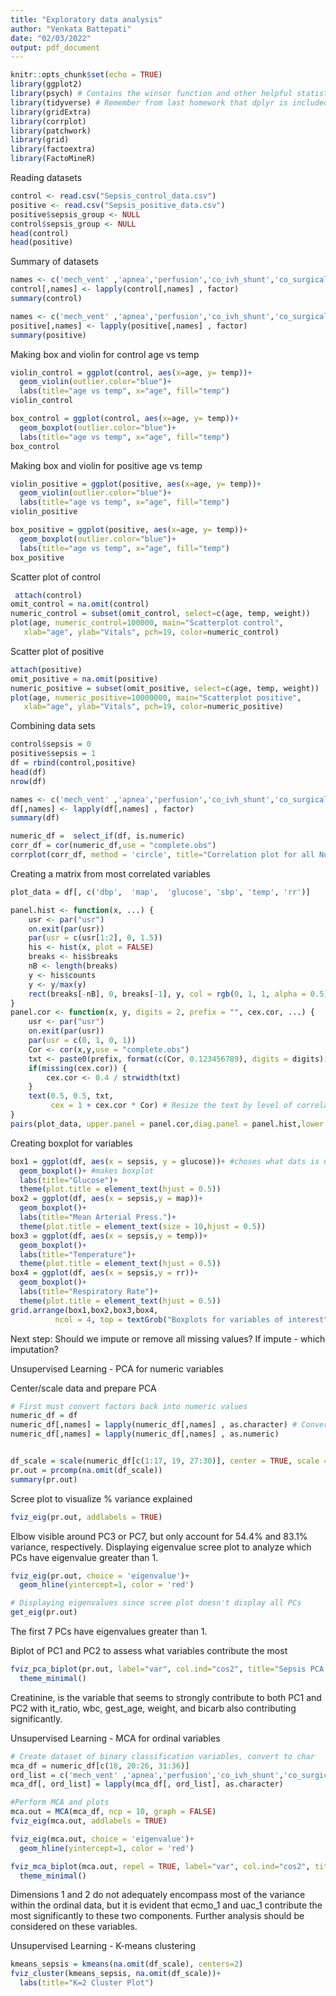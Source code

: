 ```yaml
---
title: "Exploratory data analysis"
author: "Venkata Battepati"
date: "02/03/2022"
output: pdf_document
---
```


```r
knitr::opts_chunk$set(echo = TRUE)
library(ggplot2)
library(psych) # Contains the winsor function and other helpful statistical tools
library(tidyverse) # Remember from last homework that dplyr is included in tidyverse
library(gridExtra)
library(corrplot)
library(patchwork)
library(grid)
library(factoextra)
library(FactoMineR)
```


Reading datasets

```r
control <- read.csv("Sepsis_control_data.csv")
positive <- read.csv("Sepsis_positive_data.csv")
positive$sepsis_group <- NULL
control$sepsis_group <- NULL
head(control)
head(positive)
```

Summary of datasets

```r
names <- c('mech_vent' ,'apnea','perfusion','co_ivh_shunt','co_surgical','co_congenital','co_chronic_lung','co_nec','ecmo','uac','cvl','lethargy','temp_threshold','fio2_threshold')
control[,names] <- lapply(control[,names] , factor)
summary(control)
```

```r
names <- c('mech_vent' ,'apnea','perfusion','co_ivh_shunt','co_surgical','co_congenital','co_chronic_lung','co_nec','ecmo','uac','cvl','lethargy','temp_threshold','fio2_threshold')
positive[,names] <- lapply(positive[,names] , factor)
summary(positive)
```


Making box and violin for control age vs temp

```r
violin_control = ggplot(control, aes(x=age, y= temp))+
  geom_violin(outlier.color="blue")+
  labs(title="age vs temp", x="age", fill="temp")
violin_control
```

```r
box_control = ggplot(control, aes(x=age, y= temp))+
  geom_boxplot(outlier.color="blue")+
  labs(title="age vs temp", x="age", fill="temp")
box_control
```

Making box and violin for positive age vs temp

```r
violin_positive = ggplot(positive, aes(x=age, y= temp))+
  geom_violin(outlier.color="blue")+
  labs(title="age vs temp", x="age", fill="temp")
violin_positive
```

```r
box_positive = ggplot(positive, aes(x=age, y= temp))+
  geom_boxplot(outlier.color="blue")+
  labs(title="age vs temp", x="age", fill="temp")
box_positive
```

Scatter plot of control

```r
 attach(control)
omit_control = na.omit(control)
numeric_control = subset(omit_control, select=c(age, temp, weight))
plot(age, numeric_control=100000, main="Scatterplot control",
   xlab="age", ylab="Vitals", pch=19, color=numeric_control)
```

Scatter plot of positive

```r
attach(positive)
omit_positive = na.omit(positive)
numeric_positive = subset(omit_positive, select=c(age, temp, weight))
plot(age, numeric_positive=10000000, main="Scatterplot positive",
   xlab="age", ylab="Vitals", pch=19, color=numeric_positive)
```

Combining data sets

```r
control$sepsis = 0
positive$sepsis = 1
df = rbind(control,positive)
head(df)
nrow(df)
```

```r
names <- c('mech_vent' ,'apnea','perfusion','co_ivh_shunt','co_surgical','co_congenital','co_chronic_lung','co_nec','ecmo','uac','cvl','lethargy','temp_threshold','fio2_threshold','sepsis')
df[,names] <- lapply(df[,names] , factor)
summary(df)
```

```r
numeric_df =  select_if(df, is.numeric)
corr_df = cor(numeric_df,use = "complete.obs")
corrplot(corr_df, method = 'circle', title="Correlation plot for all Numeric Variables", mar=c(1,0,1,0))
```

Creating a matrix from most correlated variables

```r
plot_data = df[, c('dbp',  'map',  'glucose', 'sbp', 'temp', 'rr')]
```


```r
panel.hist <- function(x, ...) {
    usr <- par("usr")
    on.exit(par(usr))
    par(usr = c(usr[1:2], 0, 1.5))
    his <- hist(x, plot = FALSE)
    breaks <- his$breaks
    nB <- length(breaks)
    y <- his$counts
    y <- y/max(y)
    rect(breaks[-nB], 0, breaks[-1], y, col = rgb(0, 1, 1, alpha = 0.5), ...)
}
panel.cor <- function(x, y, digits = 2, prefix = "", cex.cor, ...) {
    usr <- par("usr")
    on.exit(par(usr))
    par(usr = c(0, 1, 0, 1))
    Cor <- cor(x,y,use = "complete.obs")
    txt <- paste0(prefix, format(c(Cor, 0.123456789), digits = digits)[1])
    if(missing(cex.cor)) {
        cex.cor <- 0.4 / strwidth(txt)
    }
    text(0.5, 0.5, txt,
         cex = 1 + cex.cor * Cor) # Resize the text by level of correlation
}
pairs(plot_data, upper.panel = panel.cor,diag.panel = panel.hist,lower.panel = panel.smooth,main = "Scatter plots, histograms, and corr coeff for variables of interest")
```

Creating boxplot for variables

```r
box1 = ggplot(df, aes(x = sepsis, y = glucose))+ #choses what dats is used for boxplot
  geom_boxplot()+ #makes boxplot 
  labs(title="Glucose")+
  theme(plot.title = element_text(hjust = 0.5))
box2 = ggplot(df, aes(x = sepsis,y = map))+
  geom_boxplot()+
  labs(title="Mean Arterial Press.")+
  theme(plot.title = element_text(size = 10,hjust = 0.5))
box3 = ggplot(df, aes(x = sepsis,y = temp))+
  geom_boxplot()+
  labs(title="Temperature")+
  theme(plot.title = element_text(hjust = 0.5))
box4 = ggplot(df, aes(x = sepsis,y = rr))+
  geom_boxplot()+
  labs(title="Respiratory Rate")+
  theme(plot.title = element_text(hjust = 0.5))
grid.arrange(box1,box2,box3,box4,
          ncol = 4, top = textGrob("Boxplots for variables of interest")) #creates 1x3 plots
```


Next step: Should we impute or remove all missing values? If impute - which imputation?


Unsupervised Learning - PCA for numeric variables

Center/scale data and prepare PCA

```r
# First must convert factors back into numeric values
numeric_df = df
numeric_df[,names] = lapply(numeric_df[,names] , as.character) # Convert to char first to avoid 0-1 ordinal values becoming 1-2
numeric_df[,names] = lapply(numeric_df[,names] , as.numeric)


df_scale = scale(numeric_df[c(1:17, 19, 27:30)], center = TRUE, scale = TRUE)
pr.out = prcomp(na.omit(df_scale))
summary(pr.out)
```

Scree plot to visualize % variance explained

```r
fviz_eig(pr.out, addlabels = TRUE)
```

Elbow visible around PC3 or PC7, but only account for 54.4% and 83.1% variance, respectively. Displaying eigenvalue scree plot to analyze which PCs have eigenvalue greater than 1.

```r
fviz_eig(pr.out, choice = 'eigenvalue')+
  geom_hline(yintercept=1, color = 'red')

# Displaying eigenvalues since scree plot doesn't display all PCs
get_eig(pr.out)
```
The first 7 PCs have eigenvalues greater than 1.

Biplot of PC1 and PC2 to assess what variables contribute the most

```r
fviz_pca_biplot(pr.out, label="var", col.ind="cos2", title="Sepsis PCA Biplot")+
  theme_minimal()
```

 Creatinine, is the variable that seems to strongly contribute to both PC1 and PC2 with it_ratio, wbc, gest_age, weight, and bicarb also contributing significantly.


Unsupervised Learning - MCA for ordinal variables

```r
# Create dataset of binary classification variables, convert to char
mca_df = numeric_df[c(18, 20:26, 31:36)]
ord_list = c('mech_vent' ,'apnea','perfusion','co_ivh_shunt','co_surgical','co_congenital','co_chronic_lung','co_nec','ecmo','uac','cvl','lethargy','temp_threshold','fio2_threshold')
mca_df[, ord_list] = lapply(mca_df[, ord_list], as.character)

#Perform MCA and plots
mca.out = MCA(mca_df, ncp = 10, graph = FALSE)
fviz_eig(mca.out, addlabels = TRUE)

fviz_eig(mca.out, choice = 'eigenvalue')+
  geom_hline(yintercept=1, color = 'red')

fviz_mca_biplot(mca.out, repel = TRUE, label="var", col.ind="cos2", title="Sepsis MCA Biplot")+
  theme_minimal()
```
Dimensions 1 and 2 do not adequately encompass most of the variance within the ordinal data, but it is evident that ecmo_1 and uac_1 contribute the most significantly to these two components. Further analysis should be considered on these variables.


Unsupervised Learning - K-means clustering

```r
kmeans_sepsis = kmeans(na.omit(df_scale), centers=2)
fviz_cluster(kmeans_sepsis, na.omit(df_scale))+
  labs(title="K=2 Cluster Plot")
```